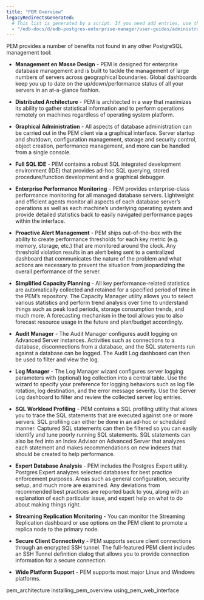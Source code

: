 ```yaml
---
title: "PEM Overview"
legacyRedirectsGenerated:
  # This list is generated by a script. If you need add entries, use the `legacyRedirects` key.
  - "/edb-docs/d/edb-postgres-enterprise-manager/user-guides/administrators-guide/8.0/overview.html"
---
```


PEM provides a number of benefits not found in any other PostgreSQL management tool:

-   **Management en Masse Design** - PEM is designed for enterprise database management and is built to tackle the management of large numbers of servers across geographical boundaries. Global dashboards keep you up to date on the up/down/performance status of all your servers in an at-a-glance fashion.

-   **Distributed Architecture** - PEM is architected in a way that maximizes its ability to gather statistical information and to perform operations remotely on machines regardless of operating system platform.

-   **Graphical Administration** - All aspects of database administration can be carried out in the PEM client via a graphical interface. Server startup and shutdown, configuration management, storage and security control, object creation, performance management, and more can be handled from a single console.

-   **Full SQL IDE** - PEM contains a robust SQL integrated development environment (IDE) that provides ad-hoc SQL querying, stored procedure/function development and a graphical debugger.

-   **Enterprise Performance Monitoring** - PEM provides enterprise-class performance monitoring for all managed database servers. Lightweight and efficient agents monitor all aspects of each database server’s operations as well as each machine’s underlying operating system and provide detailed statistics back to easily navigated performance pages within the interface.

-   **Proactive Alert Management** - PEM ships out-of-the-box with the ability to create performance thresholds for each key metric (e.g. memory, storage, etc.) that are monitored around the clock. Any threshold violation results in an alert being sent to a centralized dashboard that communicates the nature of the problem and what actions are necessary to prevent the situation from jeopardizing the overall performance of the server.

-   **Simplified Capacity Planning** - All key performance-related statistics are automatically collected and retained for a specified period of time in the PEM’s repository. The Capacity Manager utility allows you to select various statistics and perform trend analysis over time to understand things such as peak load periods, storage consumption trends, and much more. A forecasting mechanism in the tool allows you to also forecast resource usage in the future and plan/budget accordingly.

-   **Audit Manager** - The Audit Manager configures audit logging on Advanced Server instances. Activities such as connections to a database, disconnections from a database, and the SQL statements run against a database can be logged. The Audit Log dashboard can then be used to filter and view the log.

-   **Log Manager** - The Log Manager wizard configures server logging parameters with (optional) log collection into a central table. Use the wizard to specify your preference for logging behaviors such as log file rotation, log destination, and the error message severity. Use the Server Log dashboard to filter and review the collected server log entries.

-   **SQL Workload Profiling** - PEM contains a SQL profiling utility that allows you to trace the SQL statements that are executed against one or more servers. SQL profiling can either be done in an ad-hoc or scheduled manner. Captured SQL statements can then be filtered so you can easily identify and tune poorly running SQL statements. SQL statements can also be fed into an Index Advisor on Advanced Server that analyzes each statement and makes recommendations on new indexes that should be created to help performance.

-   **Expert Database Analysis** - PEM includes the Postgres Expert utility. Postgres Expert analyzes selected databases for best practice enforcement purposes. Areas such as general configuration, security setup, and much more are examined. Any deviations from recommended best practices are reported back to you, along with an explanation of each particular issue, and expert help on what to do about making things right.

-   **Streaming Replication Monitoring** - You can monitor the Streaming Replication dashboard or use options on the PEM client to promote a replica node to the primary node.

-   **Secure Client Connectivity** - PEM supports secure client connections through an encrypted SSH tunnel. The full-featured PEM client includes an SSH Tunnel definition dialog that allows you to provide connection information for a secure connection.

-   **Wide Platform Support** - PEM supports most major Linux and Windows platforms.

<div class="toctree" maxdepth="5">

pem_architecture installing_pem_overview using_pem_web_interface

</div>
